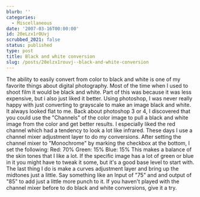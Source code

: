 ```yaml
---
blurb: ''
categories:
  - Miscellaneous
date: '2007-03-16T00:00:00'
id: 20eLzx1rOUvj
scrubbed_2021: false
status: published
type: post
title: Black and white conversion
slug: /posts/20elzx1rouvj--black-and-white-conversion
---
```


The ability to easily convert from color to black and white is one
of my favorite things about digital photography. Most of the time
when I used to shoot film it would be black and white. Part of this
was because it was less expensive, but i also just liked it better.
Using photoshop, I was never really happy with just converting to
grayscale to make an image black and white. It always looked flat
to me. Back about photoshop 3 or 4, I discovered that you could use
the "Channels" of the color image to pull a black and white image
from the color and get better results. I especially liked the red
channel which had a tendency to look a lot like infrared. These
days I use a channel mixer adjustment layer to do my conversions.
After setting the channel mixer to "Monochrome" by marking the
checkbox at the bottom, I set the following: Red: 70% Green: 15%
Blue: 15% This makes a balance of the skin tones that I like a lot.
If the specific image has a lot of green or blue in it you might
have to tweak it some, but it's a good base level to start with.
The last thing I do is make a curves adjustment layer and bring up
the midtones just a little. Say something like an Input of "75" and
and output of "85" to add just a little more punch to it. If you
haven't played with the channel mixer before to do black and white
conversions, give it a try.
